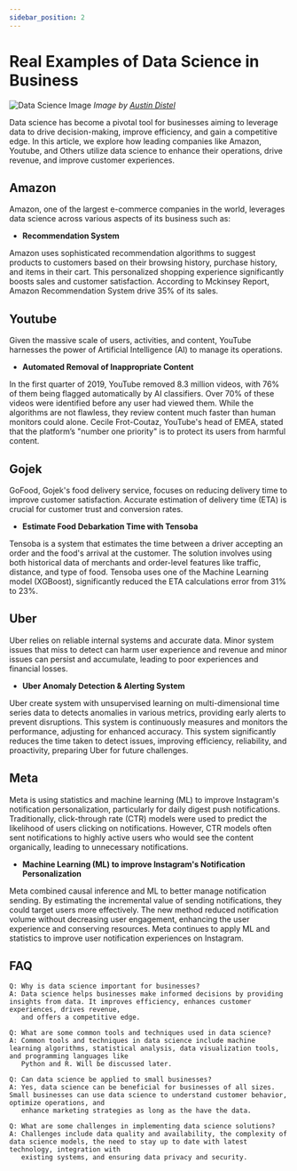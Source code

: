 ```yaml
---
sidebar_position: 2
---
```



# Real Examples of Data Science in Business

![Data Science Image](https://raw.githubusercontent.com/adiptamartulandi/learn-data-science-live/main/assets/02-data-science-case.jpg)
*Image by [Austin Distel](https://unsplash.com/@austindistel)*

Data science has become a pivotal tool for businesses aiming to leverage data to drive decision-making, improve efficiency, and gain a competitive edge. In this article, we explore how leading companies like Amazon, Youtube, and Others utilize data science to enhance their operations, drive revenue, and improve customer experiences.

## Amazon

Amazon, one of the largest e-commerce companies in the world, leverages data science across various aspects of its business such as:

- **Recommendation System**

Amazon uses sophisticated recommendation algorithms to suggest products to customers based on their browsing history, purchase history, and items in their cart. This personalized shopping experience significantly boosts sales and customer satisfaction. According to Mckinsey Report, Amazon Recommendation System drive 35% of its sales.

<ReadMoreButton url="https://evdelo.com/amazons-recommendation-algorithm-drives-35-of-its-sales/" />

## Youtube

Given the massive scale of users, activities, and content, YouTube harnesses the power of Artificial Intelligence (AI) to manage its operations.

- **Automated Removal of Inappropriate Content**

In the first quarter of 2019, YouTube removed 8.3 million videos, with 76% of them being flagged automatically by AI classifiers. Over 70% of these videos were identified before any user had viewed them. While the algorithms are not flawless, they review content much faster than human monitors could alone. Cecile Frot-Coutaz, YouTube's head of EMEA, stated that the platform’s "number one priority" is to protect its users from harmful content.

<ReadMoreButton url="https://www.forbes.com/sites/bernardmarr/2019/08/23/the-amazing-ways-youtube-uses-artificial-intelligence-and-machine-learning/" />

## Gojek

GoFood, Gojek's food delivery service, focuses on reducing delivery time to improve customer satisfaction. Accurate estimation of delivery time (ETA) is crucial for customer trust and conversion rates.

- **Estimate Food Debarkation Time with Tensoba**

Tensoba is a system that estimates the time between a driver accepting an order and the food's arrival at the customer. The solution involves using both historical data of merchants and order-level features like traffic, distance, and type of food. Tensoba uses one of the Machine Learning model (XGBoost), significantly reduced the ETA calculations error from 31% to 23%.

<ReadMoreButton url="https://blog.gojek.io/food-debarkation-tensoba/" />

## Uber

Uber relies on reliable internal systems and accurate data. Minor system issues that miss to detect can harm user experience and revenue and minor issues can persist and accumulate, leading to poor experiences and financial losses.

- **Uber Anomaly Detection & Alerting System**

Uber create system with unsupervised learning on multi-dimensional time series data to detects anomalies in various metrics, providing early alerts to prevent disruptions. This system is continuously measures and monitors the performance, adjusting for enhanced accuracy. This system significantly reduces the time taken to detect issues, improving efficiency, reliability, and proactivity, preparing Uber for future challenges.

<ReadMoreButton url="https://www.uber.com/en-ID/blog/uvitals-an-anomaly-detection-alerting-system/?uclick_id=5cf70ec1-c4b9-4682-b72c-8982ae36723f" />

## Meta

Meta is using statistics and machine learning (ML) to improve Instagram's notification personalization, particularly for daily digest push notifications. Traditionally, click-through rate (CTR) models were used to predict the likelihood of users clicking on notifications. However, CTR models often sent notifications to highly active users who would see the content organically, leading to unnecessary notifications.

- **Machine Learning (ML) to improve Instagram's Notification Personalization**

Meta combined causal inference and ML to better manage notification sending. By estimating the incremental value of sending notifications, they could target users more effectively. The new method reduced notification volume without decreasing user engagement, enhancing the user experience and conserving resources. Meta continues to apply ML and statistics to improve user notification experiences on Instagram.

<ReadMoreButton url="https://engineering.fb.com/2022/10/31/ml-applications/instagram-notification-management-machine-learning/" />

## FAQ

```
Q: Why is data science important for businesses?
A: Data science helps businesses make informed decisions by providing insights from data. It improves efficiency, enhances customer experiences, drives revenue,
   and offers a competitive edge.
```

```
Q: What are some common tools and techniques used in data science?
A: Common tools and techniques in data science include machine learning algorithms, statistical analysis, data visualization tools, and programming languages like
   Python and R. Will be discussed later.
```

```
Q: Can data science be applied to small businesses?
A: Yes, data science can be beneficial for businesses of all sizes. Small businesses can use data science to understand customer behavior, optimize operations, and
   enhance marketing strategies as long as the have the data.
```

```
Q: What are some challenges in implementing data science solutions?
A: Challenges include data quality and availability, the complexity of data science models, the need to stay up to date with latest technology, integration with
   existing systems, and ensuring data privacy and security.
```